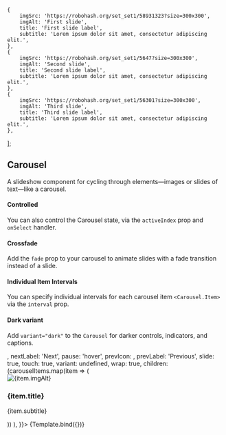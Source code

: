 

    {
        imgSrc: 'https://robohash.org/set_set1/58931323?size=300x300',
        imgAlt: 'First slide',
        title: 'First slide label',
        subtitle: 'Lorem ipsum dolor sit amet, consectetur adipiscing elit.',
    },
    {
        imgSrc: 'https://robohash.org/set_set1/5647?size=300x300',
        imgAlt: 'Second slide',
        title: 'Second slide label',
        subtitle: 'Lorem ipsum dolor sit amet, consectetur adipiscing elit.',
    },
    {
        imgSrc: 'https://robohash.org/set_set1/56301?size=300x300',
        imgAlt: 'Third slide',
        title: 'Third slide label',
        subtitle: 'Lorem ipsum dolor sit amet, consectetur adipiscing elit.',
    },
];

<Meta
    title="Bootstrap/Components/Carousel"
    component={Carousel}
/>


## Carousel

A slideshow component for cycling through elements—images or slides of text—like a carousel.

#### Controlled
You can also control the Carousel state, via the `activeIndex` prop and `onSelect` handler.


#### Crossfade
Add the `fade` prop to your carousel to animate slides with a fade transition instead of a slide.

#### Individual Item Intervals
You can specify individual intervals for each carousel item `<Carousel.Item>` via the `interval` prop.

#### Dark variant
Add `variant="dark"` to the `Carousel` for darker controls, indicators, and captions.

<Canvas>
    <Story
        name="Demo"
        args={{
            fade: true,
            interval: 5000,
            controls: true,
            indicators: true,
            keyboard: true,
            indicatorLabels: [],
            nextIcon: <span aria-hidden="true" className="carousel-control-next-icon" />,
            nextLabel: 'Next',
            pause: 'hover',
            prevIcon: <span aria-hidden="true" className="carousel-control-prev-icon" />,
            prevLabel: 'Previous',
            slide: true,
            touch: true,
            variant: undefined,
            wrap: true,
            children: (carouselItems.map(item => (
                    <Carousel.Item>
                        <div className="w-100" style={{ display: 'flex', alignItems: 'center', justifyContent: 'center', backgroundColor: '#36393f' }}>
                            <img
                                className="d-block"
                                src={item.imgSrc}
                                alt={item.imgAlt}
                                style={{ height: '300px' }}
                            />
                        </div>
                        <Carousel.Caption>
                            <h3>{item.title}</h3>
                            <p>{item.subtitle}</p>
                        </Carousel.Caption>
                    </Carousel.Item>
                ))
            ),
        }}>
        {Template.bind({})}
    </Story>
</Canvas>

<ArgsTable story="Demo" />

